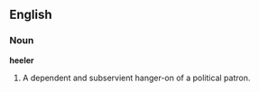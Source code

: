 ==English==

===Noun===

'''heeler'''

#A dependent and subservient hanger-on of a political patron.